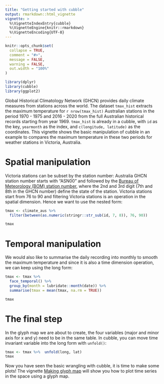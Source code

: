 ```yaml
---
title: "Getting started with cubble"
output: rmarkdown::html_vignette
vignette: >
  %\VignetteIndexEntry{cubble}
  %\VignetteEngine{knitr::rmarkdown}
  %\VignetteEncoding{UTF-8}
---
```


```r
knitr::opts_chunk$set(
  collapse = TRUE,
  comment = "#>",
  message = FALSE, 
  warning = FALSE,
  out.width = "100%"
)
```

```r
library(dplyr)
library(cubble)
library(ggplot2)
```


Global Historical Climatology Network (GHCN) provides daily climate measures from stations across the world. The dataset `tmax_hist` extracts the maximum temperature for `r nrow(tmax_hist)` Australian stations in the period 1970 - 1975 and 2016 - 2020 from the full Australian historical records starting from year 1969. `tmax_hist` is already in a cubble, with `id` as the key, `yearmonth` as the index, and `c(longitude, latitude)` as the coordinates. This vignette shows the basic manipulation of cubble in an example to compares the maximum temperature in these two periods for weather stations in Victoria, Australia.

# Spatial manipulation 

Victoria stations can be subset by the station number: Australia GHCN station number starts with "ASN00" and followed by the [Bureau of Meteorology (BOM) station number](http://www.bom.gov.au/climate/cdo/about/site-num.shtml), where the 2nd and 3rd digit (7th and 8th in the GHCN number) define the state of the station. Victoria stations start from 76 to 90 and filtering Victoria stations is an operation in the spatial dimension. Hence we want to use the nested form: 

```r
tmax <- climate_aus %>% 
  filter(between(as.numeric(stringr::str_sub(id, 7, 8)), 76, 90))

tmax
```

# Temporal manipulation 

We would also like to summarise the daily recording into monthly to smooth the maximum temperature and since it is also a time dimension operation, we can keep using the long form:  

```r
tmax <- tmax %>%
  face_temporal() %>%
  group_by(month = lubridate::month(date)) %>%
  summarise(tmax = mean(tmax, na.rm = TRUE))

tmax
```

# The final step

In the glyph map we are about to create, the four variables (major and minor axis for x and y) need to be in the same table. In cubble, you can move time invariant variable into the long form with `unfold()`:

```r
tmax <- tmax %>%  unfold(long, lat)
tmax
```

Now you have seen the basic wrangling with cubble, it is time to make some plots! 
The vignette [Making glyph map](glyph.html) will show you how to plot time series in the space using a glyph map. 

